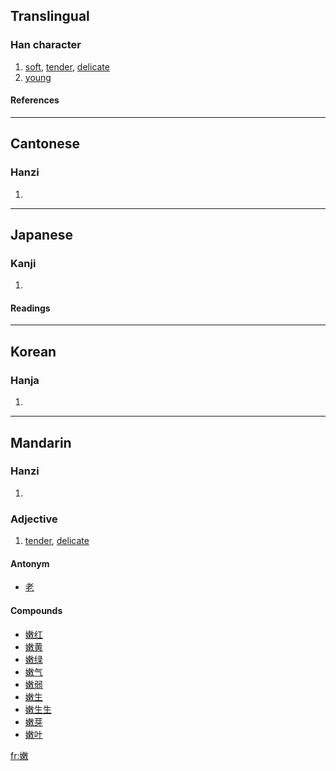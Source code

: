 ==Translingual==
===Han character===
{{Han char|rn=38|rad=女|as=11|sn=14|four=4844<sub>0</sub>|canj=女木中大 (VDLK)}}
# [[soft]], [[tender]], [[delicate]]
# [[young]]
====References====
{{Han ref|kx=0270.110|dkj=06666|dj=0538.070|hdz=21075.150|uh=5AE9|ud=23273|bh=B9E0|bd=47584}}

----
==Cantonese==
===Hanzi===
{{yue-hanzi|jyut=|y=nyun6}}
# {{defn|Cantonese}}

----
==Japanese==
===Kanji===
{{ja-kanji|grade=|rs=女11}}
# {{defn|Japanese}} 
====Readings====
{{ja-readings|on=[[どん]] (don), [[のん]] (non), [[ぜん]] (zen)|kun=[[わかい]] (wakai)}}

----
==Korean==
===Hanja===
{{ko-hanja|hangeul=눈|rv=nun|mr=nun}}
# {{defn|Korean}}

----
==Mandarin==
===Hanzi===
{{cmn-hanzi|pin=[[nèn]] (nen4)|wg=nen<sup>4</sup>}}
# {{defn|Mandarin}}

===Adjective===
#[[tender]], [[delicate]]
====Antonym====
*[[老]]

====Compounds====
*[[嫩红]]
*[[嫩黄]]
*[[嫩绿]]
*[[嫩气]]
*[[嫩弱]]
*[[嫩生]]
*[[嫩生生]]
*[[嫩芽]]
*[[嫩叶]]

[[fr:嫩]]